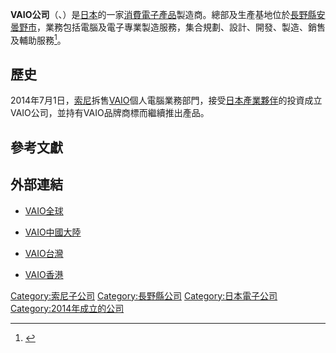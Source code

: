{{Expand Japanese}}{{Distinguish|VAIO}}
{{Infobox company
| name = VAIO公司
| name_en = VAIO Corporation
| logo = File:Vaio.svg
| logo_size = 
| logo_caption = 
| image = File:VAIO Z Canvas.JPG
| image_size = 
| image_caption = 
| former_name = 
| type = [[私人公司|私人公司]]
| trading_name = 
| native_name = 
| native_name_lang = 
| other_name = 
| traded_as = 
| ISIN = 
| local_code_name = 
| local_code = 
| fate = 
| predecessor = 
| successor = 
| foundation = {{Start date and age|df=yes|2014|07|01}}
| defunct = 
| location = 
| locations = 
| area_served = 
| founder = 
| key_people = 
| industry = 
| products = 
| services = 
| revenue = 
| operating_income = 
| net_income = 
| aum = 
| assets = 
| equity = 
| owner = [[日本產業夥伴|VJ控股2公司]]93.6%<br>[[索尼|索尼]]4.9%<br>管理團隊1.5%
| num_employees = 
| num_employees_year = 
| parent = [[日本產業夥伴|VJ控股2公司]]
| divisions = 
| subsid = 
| homepage = {{URL|vaio.com}}
| slogan = 
| capital = 
| market_value = 
| P/E_ratio = 
| earnings_per_share = 
| net_asset_value = 
| accounting_period = 
| major_shareholder = 
| footnotes = 
}}

'''VAIO公司'''（{{lang-ja|VAIO株式会社}}、{{lang-en|VAIO Corporation}}）是[[日本|日本]]的一家[[消費電子產品|消費電子產品]]製造商。總部及生產基地位於[[長野縣|長野縣]][[安曇野市|安曇野市]]，業務包括電腦及電子專業製造服務，集合規劃、設計、開發、製造、銷售及輔助服務<ref>{{Cite web |url=http://www.meti.go.jp/policy/jigyou_saisei/kyousouryoku_kyouka/saihen/jigyo/jigyou004.pdf |title=存档副本 |access-date=2018-10-26 |archive-date=2018-10-26 |archive-url=https://web.archive.org/web/20181026143146/http://www.meti.go.jp/policy/jigyou_saisei/kyousouryoku_kyouka/saihen/jigyo/jigyou004.pdf }}</ref>。

== 歷史 ==
2014年7月1日，[[索尼|索尼]]拆售[[VAIO|VAIO]]個人電腦業務部門，接受[[日本產業夥伴|日本產業夥伴]]的投資成立VAIO公司，並持有VAIO品牌商標而繼續推出產品。

== 參考文獻 ==
{{Reflist}}

== 外部連結 ==
* {{en}}[https://us.vaio.com/ VAIO全球] {{Wayback|url=https://us.vaio.com/ |date=20220517023352 }}
* {{zh-cn}}[http://www.vaio-china.com/ VAIO中國大陸] {{Wayback|url=http://www.vaio-china.com/ |date=20210514044138 }}
* {{zh-tw}}[https://tw.vaio.com/ VAIO台灣] {{Wayback|url=https://tw.vaio.com/ |date=20220408001921 }}
* {{zh-hk}}[https://hk.vaio.com/tc VAIO香港] {{Wayback|url=https://hk.vaio.com/tc |date=20211203175815 }}

{{索尼}}

[[Category:索尼子公司|Category:索尼子公司]]
[[Category:長野縣公司|Category:長野縣公司]]
[[Category:日本電子公司|Category:日本電子公司]]
[[Category:2014年成立的公司|Category:2014年成立的公司]]